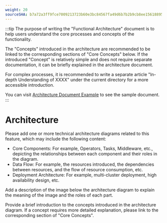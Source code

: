 ```yaml
---
weight: 20
sourceSHA: b7a72a3ff9fce7009213723b60e3bc84567fa49d6b7b2b9cb8ee156188954089
---
```


:::tip
The purpose of writing the "Functional Architecture" document is to help users understand the core processes and concepts of the functionality.

The "Concepts" introduced in the architecture are recommended to be linked to the corresponding sections of "Core Concepts" below. If the introduced "Concept" is relatively simple and does not require separate documentation, it can be briefly explained in the architecture document.

For complex processes, it is recommended to write a separate article "In-depth Understanding of XXXX" under the current directory for a more accessible introduction.

You can visit [Architecture Document Example](https://product-doc-guide.alauda.cn/template/arch/module_arch_example.html) to see the sample document.
:::

# Architecture

Please add one or more technical architecture diagrams related to this feature, which may include the following content:

- Core Components: For example, Operators, Tasks, Middleware, etc., depicting the relationships between each component and their roles in the diagram.
- Data Flow: For example, the resources introduced, the dependencies between resources, and the flow of resource consumption, etc.
- Deployment Architecture: For example, multi-cluster deployment, high availability design, etc.

Add a description of the image below the architecture diagram to explain the meaning of the image and the roles of each part.

Provide a brief introduction to the concepts introduced in the architecture diagram. If a concept requires more detailed explanation, please link to the corresponding section of "Core Concepts".
